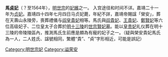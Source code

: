 '''馬[[貞妃|貞妃]]'''（？至1564年），[[明世宗|明世宗]]的[[妃嬪|妃嬪]]之一。
{{東亞女性歷史人物
|名稱 =榮安贞妃马氏
|身份 =明朝妃嫔
|位號=妃
|徽號=贞
|逝世年=1564年
|逝世地=
|諡號=榮安
|墳墓=天寿山世宗皇贵妃太子墓园
|夫=[[嘉靖帝|嘉靖帝]]
}}
入宫途径和时间不详。嘉靖二十一年为[[贞妃|贞妃]]。嘉靖四十四年七月四日马贞妃薨，年紀不詳，嘉靖帝賜諡「榮安」，葬在天壽山永陵旁，喪葬禮儀与[[阎貴妃_(明世宗)|阎皇貴妃]]相等。馬氏與[[阎貴妃_(明世宗)|阎貴妃]]、[[王貴妃_(明世宗)|王貴妃]]、[[鄭賢妃_(明世宗)|鄭賢妃]]等六位高级妃子、二位皇太子合葬於[[明十三陵|明十三陵]]的[[世宗賢妃墓|世宗賢妃墓]]。能以[[皇贵妃|皇贵妃]]礼仪葬在明十三陵的帝陵陵區內，推測馬氏生前應是頗為有寵的妃子之一。（疑與榮安貴妃馬氏為一人，二人姓氏、諡號相同，繁體“貴”、“貞”字形相近，可能是誤記）
{{明世宗皇室}}
[[Category:明世宗妃|Category:明世宗妃]]
[[Category:谥荣安|Category:谥荣安]]